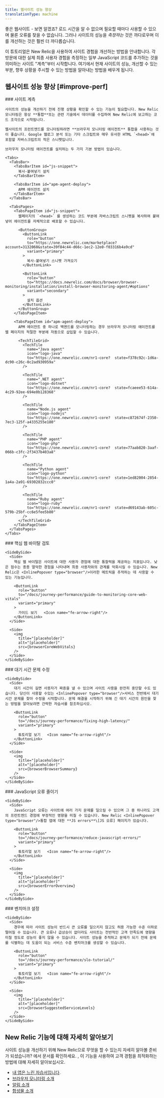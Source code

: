 ```yaml
---
title: 웹사이트 성능 향상
translationType: machine
---
```






좋은 웹사이트 - 보면 알겠죠? 로드 시간을 알 수 없으며 필요할 때마다 사용할 수 있으며 물론 오류를 찾을 수 없습니다. 그러나 사이트의 성능을 _측정하는_ 것은 까다로우며 이를 개선하는 것은 훨씬 더 까다롭습니다.

이 튜토리얼은 New Relic을 사용하여 사이트 경험을 개선하는 방법을 안내합니다. 각 방문에 대한 실제 최종 사용자 경험을 측정하는 일부 JavaScript 코드를 추가하는 것을 의미하는 사이트 "계측"부터 시작합니다. 여기에서 현재 사이트의 성능, 개선할 수 있는 부분, 향후 상황을 주시할 수 있는 방법을 알아내는 방법을 배우게 됩니다.

## 웹사이트 성능 향상 [#improve-perf]

<Steps>
  <Step>
    ### 사이트 계측

    사이트의 성능을 개선하기 전에 진행 상황을 확인할 수 있는 기능이 필요합니다. New Relic 모니터링은 항상 **통합**또는 관련 기술에서 데이터를 수집하여 New Relic에 보고하는 코드 조각으로 시작됩니다.

    웹사이트의 프런트엔드를 모니터링하려면 **브라우저 모니터링 에이전트** 통합을 사용하는 것이 좋습니다. Google 웹로그 분석 또는 기타 스크립트와 매우 유사한 HTML `<head>`에 포함할 자바스크립트의 작은 스니펫입니다.

    브라우저 모니터링 에이전트를 설치하는 두 가지 기본 방법이 있습니다.

    <Tabs>
      <TabsBar>
        <TabsBarItem id="js-snippet">
          복사-붙여넣기 설치
        </TabsBarItem>

        <TabsBarItem id="apm-agent-deploy">
          APM 에이전트 설치
        </TabsBarItem>
      </TabsBar>

      <TabsPages>
        <TabsPageItem id="js-snippet">
          웹페이지의 `<head>` 를 생성하는 코드 부분에 자바스크립트 스니펫을 복사하여 붙여넣어 에이전트를 자체적으로 배포할 수 있습니다.

          <ButtonGroup>
            <ButtonLink
              role="button"
              to="https://one.newrelic.com/marketplace?account=3132060&state=39f84c44-d66c-1ec2-12e0-f03316b4a9cd"
              variant="primary"
            >
              복사-붙여넣기 스니펫 가져오기
            </ButtonLink>

            <ButtonLink
              role="button"
              to="https://docs.newrelic.com/docs/browser/browser-monitoring/installation/install-browser-monitoring-agent/#options"
              variant="secondary"
            >
              설치 옵션
            </ButtonLink>
          </ButtonGroup>
        </TabsPageItem>

        <TabsPageItem id="apm-agent-deploy">
          APM 에이전트 중 하나로 백엔드를 모니터링하는 경우 브라우저 모니터링 에이전트를 웹 페이지의 적절한 부분에 자동으로 삽입할 수 있습니다.

          <TechTileGrid>
            <TechTile
              name="Java agent"
              icon="logo-java"
              to="https://one.newrelic.com/nr1-core?  state=f378c92c-1d6a-dc90-c26c-0c2ad930959a"
            />

            <TechTile
              name=".NET agent"
              icon="logo-dotnet"
              to="https://one.newrelic.com/nr1-core?  state=fcaeee53-614a-4c29-92ee-694e0b128368"
            />

            <TechTile
              name="Node.js agent"
              icon="logo-nodejs"
              to="https://one.newrelic.com/nr1-core?  state=c872674f-2350-7ec3-125f-a4335255e180"
            />

            <TechTile
              name="PHP agent"
              icon="logo-php"
              to="https://one.newrelic.com/nr1-core?  state=77aab820-3aaf-066b-c3fc-2f3437b403a8"
            />

            <TechTile
              name="Python agent"
              icon="logo-python"
              to="https://one.newrelic.com/nr1-core?  state=1ed82004-2854-1a4a-2a91-69302832ccc0"
            />

            <TechTile
              name="Ruby agent"
              icon="logo-ruby"
              to="https://one.newrelic.com/nr1-core?  state=d69143ab-605c-579b-25bf-cc6e5fee5b80"
            />
          </TechTileGrid>
        </TabsPageItem>
      </TabsPages>
    </Tabs>
  </Step>

  <Step>
    ### 핵심 웹 바이탈 검토

    <SideBySide>
      <Side>
        핵심 웹 바이탈은 사이트에 대한 사용자 경험에 대한 통찰력을 제공하는 지표입니다. 낮은 점수는 종종 열악한 경험을 나타내며 최종 사용자와의 관계를 악화시킬 수 있습니다. New Relic은 <InlinePopover type="browser"/>이러한 메트릭을 추적하는 데 사용할 수 있는 기능입니다.

        <ButtonLink
          role="button"
          to="/docs/journey-performance/guide-to-monitoring-core-web-vitals"
          variant="primary"
        >
          가이드 보기   <Icon name="fe-arrow-right"/>
        </ButtonLink>
      </Side>

      <Side>
        <img
          title="[placeholder]"
          alt="[placeholder]"
          src={browserCoreWebVitals}
        />
      </Side>
    </SideBySide>
  </Step>

  <Step>
    ### 대기 시간 문제 수정

    <SideBySide>
      <Side>
        대기 시간이 길면 사용자가 짜증을 낼 수 있으며 사이트 사용을 완전히 중단할 수도 있습니다. 당신이 사용할 수있는 <InlinePopover type="browser"/>서비스 전반에서 대기 시간 문제를 찾아 수정을 시작합니다. 문제 해결을 시작하기 위해 긴 대기 시간의 원인을 찾는 방법을 알아보려면 간략한 자습서를 참조하십시오.

        <ButtonLink
          role="button"
          to="/docs/journey-performance/fixing-high-latency/"
          variant="primary"
        >
          튜토리얼 보기   <Icon name="fe-arrow-right"/>
        </ButtonLink>
      </Side>

      <Side>
        <img
          title="[placeholder]"
          alt="[placeholder]"
          src={browserBrowserSummary}
        />
      </Side>
    </SideBySide>
  </Step>

  <Step>
    ### JavaScript 오류 줄이기

    <SideBySide>
      <Side>
        JavaScript 오류는 사이트에 여러 가지 문제를 일으킬 수 있으며 그 중 하나라도 고객의 프런트엔드 경험에 부정적인 영향을 미칠 수 있습니다. New Relic <InlinePopover type="browser"/>통합 앱에 대한 **JS errors**\[JS 오류] 페이지가 있습니다.

        <ButtonLink
          role="button"
          to="/docs/journey-performance/reduce-javascript-errors/"
          variant="primary"
        >
          튜토리얼 보기   <Icon name="fe-arrow-right"/>
        </ButtonLink>
      </Side>

      <Side>
        <img
          title="[placeholder]"
          alt="[placeholder]"
          src={browserErrorOverview}
        />
      </Side>
    </SideBySide>
  </Step>

  <Step>
    ### 벤치마크 설정

    <SideBySide>
      <Side>
        경우에 따라 사이트 성능이 반드시 큰 오류를 일으키지 않고도 허용 가능한 수준 이하로 떨어질 수 있습니다. 큰 오류나 급상승이 없더라도 사이트는 전반적인 고객 만족도에 영향을 미칠 정도로 성능이 좋지 않을 수 있습니다. 사이트 성능을 추적하고 문제가 되기 전에 문제를 식별하는 데 도움이 되는 서비스 수준 벤치마크를 생성할 수 있습니다.

        <ButtonLink
          role="button"
          to="/docs/journey-performance/slo-tutorial/"
          variant="primary"
        >
          튜토리얼 보기   <Icon name="fe-arrow-right"/>
        </ButtonLink>
      </Side>

      <Side>
        <img
          title="[placeholder]"
          alt="[placeholder]"
          src={browserSuggestedServiceLevels}
        />
      </Side>
    </SideBySide>
  </Step>
</Steps>

## New Relic 기능에 대해 자세히 알아보기

사이트 성능을 개선하기 위해 New Relic으로 무엇을 할 수 있는지 자세히 알아볼 준비가 되셨습니까? 에서 문서를 확인하세요. <InlinePopover type="browser"/>, 이 기능을 사용하여 고객 경험을 최적화하는 방법에 대해 자세히 알아보십시오.

* [내 앱은 느린 자습서입니다](/docs/journey-app-slow/root-causes/).
* [브라우저 모니터링 소개](/docs/browser/browser-monitoring/getting-started/introduction-browser-monitoring)
* [알림 소개](/docs/alerts-applied-intelligence/overview/)
* [합성물 소개](/docs/synthetics/synthetic-monitoring/using-monitors/intro-synthetic-monitoring/)